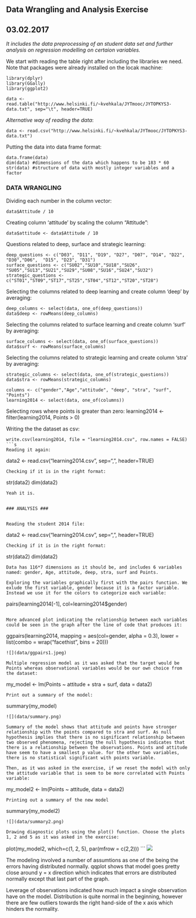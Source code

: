 
## Data Wrangling and Analysis Exercise
## 03.02.2017

*It includes the data preprocessing of an student data set and further analysis on regression modelling on certaion variables.*

We start with reading the table right after including the libraries we need. Note that packages were already installed on the locak machine:
```
library(dplyr)
library(GGally)
library(ggplot2)

data <- read.table("http://www.helsinki.fi/~kvehkala/JYTmooc/JYTOPKYS3-data.txt", sep="\t", header=TRUE)
```
*Alternative way of reading the data*:
```
data <- read.csv("http://www.helsinki.fi/~kvehkala/JYTmooc/JYTOPKYS3-data.txt")
```
Putting the data into data frame format:
```
data.frame(data)
dim(data) #dimensions of the data which happens to be 183 * 60
str(data) #structure of data with mostly integer variables and a factor 
```

### DATA WRANGLING ###

Dividing each number in the column vector:
```
data$Attitude / 10
```
Creating column 'attitude' by scaling the column "Attitude":
```
data$attitude <- data$Attitude / 10
```
Questions related to deep, surface and strategic learning:
```
deep_questions <- c("D03", "D11", "D19", "D27", "D07", "D14", "D22", "D30","D06",  "D15", "D23", "D31")
surface_questions <- c("SU02","SU10","SU18","SU26", "SU05","SU13","SU21","SU29","SU08","SU16","SU24","SU32")
strategic_questions <- c("ST01","ST09","ST17","ST25","ST04","ST12","ST20","ST28")
```

Selecting the columns related to deep learning and create column 'deep' by averaging:
```
deep_columns <- select(data, one_of(deep_questions))
data$deep <- rowMeans(deep_columns)
```
Selecting the columns related to surface learning and create column 'surf' by averaging:
```
surface_columns <- select(data, one_of(surface_questions))
data$surf <- rowMeans(surface_columns)
```

Selecting the columns related to strategic learning and create column 'stra' by averaging:
```
strategic_columns <- select(data, one_of(strategic_questions))
data$stra <- rowMeans(strategic_columns)

columns <- c("gender","Age","attitude", "deep", "stra", "surf", "Points")
learning2014 <- select(data, one_of(columns))
```

Selecting rows where points is greater than zero:
learning2014 <- filter(learning2014, Points > 0)

Writing the the dataset as csv:
```
write.csv(learning2014, file = "learning2014.csv", row.names = FALSE)
```s
Reading it again:
```
data2 <- read.csv("learning2014.csv", sep=",", header=TRUE)
```
Checking if it is in the right format:
```
str(data2)
dim(data2)
```
Yeah it is. 


### ANALYSIS ###


Reading the student 2014 file:
```
data2 <- read.csv("learning2014.csv", sep=",", header=TRUE)
```
Checking if it is in the right format:
```
str(data2) 
dim(data2)
```
Data has 116*7 dimensions as it should be, and includes 6 variables named: gender, Age, attitude, deep, stra, surf and Points. 

Exploring the variables graphically first with the pairs function. We exlude the first variable, gender because it is a factor variable. Instead we use it for the colors to categorize each variable:
```
pairs(learning2014[-1], col=learning2014$gender)
```

More advanced plot indicating the relationship between each variables could be seen in the graph after the line of code that produces it:
```
ggpairs(learning2014, mapping = aes(col=gender,  alpha = 0.3), lower = list(combo = wrap("facethist", bins = 20)))
```
![](data/ggpairs1.jpeg)

Multiple regression model as it was asked that the target would be Points whereas observational variables would be our own choice from the dataset:
```
my_model <- lm(Points ~ attitude + stra + surf, data = data2)
```
Print out a summary of the model:
```
summary(my_model)
```
![](data/summary.png)

Summary of the model shows that attitude and points have stronger relationship with the points compared to stra and surf. As null hypothesis implies that there is no significant relationship between two observed phenomena, rejecting the null hypothesis indicates that there is a relationship between the observations. Points and attitude have seem to have a smallest p value. for the other two variables, there is no statistical significant with points variable.

Then, as it was asked in the exercise, if we reset the model with only the attitude variable that is seem to be more correlated with Points variable:
```
my_model2 <- lm(Points ~ attitude, data = data2)
```
Printing out a summary of the new model
```
summary(my_model2)
```
![](data/summary2.png)

Drawing diagnostic plots using the plot() function. Choose the plots 1, 2 and 5 as it was asked in the exercise:
```
plot(my_model2, which=c(1, 2, 5), par(mfrow = c(2,2)))
```
![](data/diagnose.png)

The modeling involved a number of assumtions as one of the being the errors having distributed normally. qqplot shows that model goes pretty close around y = x direction which indicates that errors are distributed normally except that last part of the graph.

Leverage of observations indicated how much impact a single observation have on the model. Distribution is quite normal in the beginning, however there are few outliers towards the right hand-side of the x axis which hinders the normality.  
